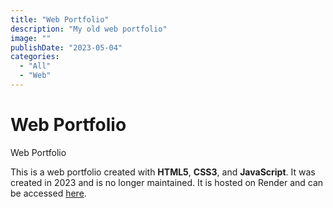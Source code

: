 ```yaml
---
title: "Web Portfolio"
description: "My old web portfolio"
image: ""
publishDate: "2023-05-04"
categories:
  - "All"
  - "Web"
---
```


# Web Portfolio

Web Portfolio

This is a web portfolio created with **HTML5**, **CSS3**, and **JavaScript**. It was created in 2023 and is no longer maintained.
It is hosted on Render and can be accessed [here](https://alex-nager-portfolio.onrender.com/).

